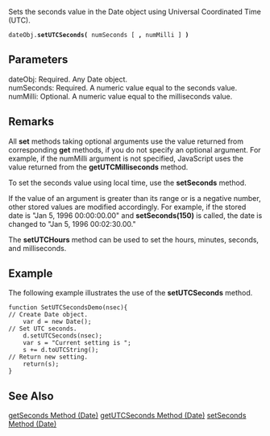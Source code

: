 Sets the seconds value in the Date object using Universal Coordinated Time (UTC).

 dateObj.'''setUTCSeconds(''' numSeconds [ ''',''' numMilli ] ''')''' 
==Parameters==
; dateObj: Required. Any Date object.
; numSeconds: Required. A numeric value equal to the seconds value.
; numMilli: Optional. A numeric value equal to the milliseconds value.

==Remarks==
All '''set''' methods taking optional arguments use the value returned from corresponding '''get''' methods, if you do not specify an optional argument. For example, if the numMilli argument is not specified, JavaScript uses the value returned from the '''getUTCMilliseconds''' method.

To set the seconds value using local time, use the '''setSeconds''' method.

If the value of an argument is greater than its range or is a negative number, other stored values are modified accordingly. For example, if the stored date is "Jan 5, 1996 00:00:00.00" and '''setSeconds(150)''' is called, the date is changed to "Jan 5, 1996 00:02:30.00."

The '''setUTCHours''' method can be used to set the hours, minutes, seconds, and milliseconds.


==Example==
The following example illustrates the use of the '''setUTCSeconds''' method.

 function SetUTCSecondsDemo(nsec){
 // Create Date object.
     var d = new Date();     
 // Set UTC seconds.
     d.setUTCSeconds(nsec);  
     var s = "Current setting is ";
     s += d.toUTCString();
 // Return new setting.
     return(s);              
 }

==See Also==

              

              

              
[[javascript/Date/getSeconds|getSeconds Method (Date)]]
[[javascript/Date/getUTCSeconds|getUTCSeconds Method (Date)]]
[[javascript/Date/setSeconds|setSeconds Method (Date)]]
